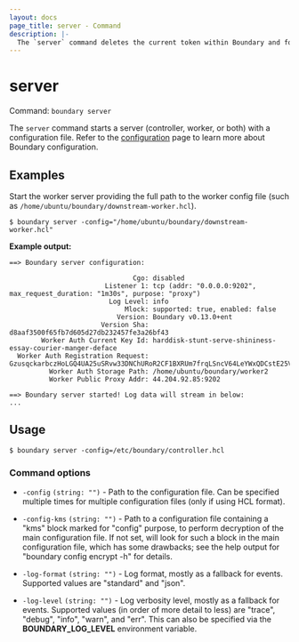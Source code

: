 ```yaml
---
layout: docs
page_title: server - Command
description: |-
  The `server` command deletes the current token within Boundary and forget it from the local store.
---
```


# server

Command: `boundary server`

The `server` command starts a server (controller, worker, or both) with a
configuration file. Refer to the [configuration](/boundary/docs/configuration)
page to learn more about Boundary configuration.

## Examples

Start the worker server providing the full path to the worker config file (such
as `/home/ubuntu/boundary/downstream-worker.hcl`).

```shell-session
$ boundary server -config="/home/ubuntu/boundary/downstream-worker.hcl"
```

**Example output:**

<CodeBlockConfig hideClipboard>

```shell-session
==> Boundary server configuration:

                               Cgo: disabled
                        Listener 1: tcp (addr: "0.0.0.0:9202", max_request_duration: "1m30s", purpose: "proxy")
                         Log Level: info
                             Mlock: supported: true, enabled: false
                           Version: Boundary v0.13.0+ent
                       Version Sha: d8aaf3500f65fb7d605d27db232457fe3a26bf43
        Worker Auth Current Key Id: harddisk-stunt-serve-shininess-essay-courier-manger-deface
  Worker Auth Registration Request: GzusqckarbczHoLGQ4UA25uSRvw33DNChURoR2CF1BXRUm7frqLSncV64LeYWxQDCstE25Vj6QSBQ1aGh8BUo1dnz899rt3LgktzRGU4vWYcHmvPQKpsSUTJqA42nJxBfpxopKyCvzxZNxgbTSw5BNN9BUsnoy58niY5ui38NhKPKdmKjVDoU4TRVd4Bvti4F2H5C8pBB3qhY6qyeaSRoKjDcEzdTa7S3JicVzbtmfWnfyMLTJ21jRypH2S5haK4RBhFP319mw6DYNhVo7opBkBoW2FaaJbeowGj8b5wFX
          Worker Auth Storage Path: /home/ubuntu/boundary/worker2
          Worker Public Proxy Addr: 44.204.92.85:9202

==> Boundary server started! Log data will stream in below:
...
```

</CodeBlockConfig>


## Usage

<CodeBlockConfig hideClipboard>

```shell-session
$ boundary server -config=/etc/boundary/controller.hcl
```

</CodeBlockConfig>


### Command options

- `-config` `(string: "")` - Path to the configuration file. Can be specified
   multiple times for multiple configuration files (only if using HCL format).

- `-config-kms` `(string: "")` - Path to a configuration file containing a "kms"
   block marked for "config" purpose, to perform decryption of the main
   configuration file. If not set, will look for such a block in the main
   configuration file, which has some drawbacks; see the help output for
   "boundary config encrypt -h" for details.

- `-log-format` `(string: "")` - Log format, mostly as a fallback for events.
   Supported values are "standard" and "json".

- `-log-level` `(string: "")` - Log verbosity level, mostly as a fallback for
   events. Supported values (in order of more detail to less) are "trace",
   "debug", "info", "warn", and "err". This can also be specified via the
   **BOUNDARY_LOG_LEVEL** environment variable.